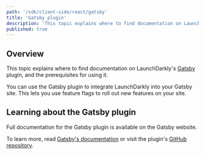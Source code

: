 ```yaml
---
path: '/sdk/client-side/react/gatsby'
title: 'Gatsby plugin'
description: 'This topic explains where to find documentation on LaunchDarkly''s Gatsby plugin, and the prerequisites for using it.'
published: true
---
```


## Overview

This topic explains where to find documentation on LaunchDarkly's [Gatsby](https://www.gatsbyjs.com/) plugin, and the prerequisites for using it. 

You can use the Gatsby plugin to integrate LaunchDarkly into your Gatsby site. This lets you use feature flags to roll out new features on your site.

## Learning about the Gatsby plugin

Full documentation for the Gatsby plugin is available on the Gatsby website.

To learn more, read [Gatsby's documentation](https://www.gatsbyjs.org/packages/gatsby-plugin-launchdarkly/) or visit the plugin's [GitHub repository](https://github.com/launchdarkly/gatsby-plugin-launchdarkly).
